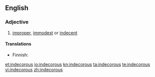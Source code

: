 ==English==

===Adjective===
{{en-adj}}

# [[improper]], [[immodest]] or [[indecent]]

====Translations====
{{trans-top|improper}}
* Finnish: {{t|fi|sopimaton}}
{{trans-mid}}
{{trans-bottom}}

[[et:indecorous]]
[[io:indecorous]]
[[kn:indecorous]]
[[ta:indecorous]]
[[te:indecorous]]
[[vi:indecorous]]
[[zh:indecorous]]